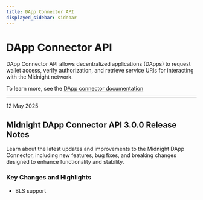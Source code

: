 ```yaml
---
title: DApp Connector API
displayed_sidebar: sidebar
---
```


# DApp Connector API

DApp Connector API allows decentralized applications (DApps) to request wallet access, verify authorization, and retrieve service URIs for interacting with the Midnight network.

To learn more, see the [DApp connector documentation](../../develop/reference/midnight-api/dapp-connector/interfaces/DAppConnectorAPI)

---

<div 
  style={{
    marginTop: '0',
    fontSize: '1rem',
    fontWeight: 'normal',
    marginBottom: '0.5rem'
  }}
>
  12 May 2025
</div>

## Midnight DApp Connector API 3.0.0 Release Notes

Learn about the latest updates and improvements to the Midnight DApp Connector, including new features, bug fixes, and breaking changes designed to enhance functionality and stability.

### Key Changes and Highlights

* BLS support